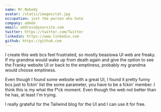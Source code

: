 ```yaml
---
name: Mr.Nobody
avatar: /static/images/cat.jpg
occupation: just the person who hate
company: admob
email: address@yoursite.com
twitter: https://twitter.com/Twitter
linkedin: https://www.linkedin.com
github: https://github.com
---
```


I create this web bcs feel frustrated, so mostly beasiswa UI web are freaky. If my grandma would wake up from death again and give the option to see the Franky website UI or back to the emptiness, probably my grandma would choose emptiness.

Even though I found some website with a great UI, I found it pretty funny bcs just to fckin' list the some parameter, you have to be a fckin' member. I think this is my what the f*ck moment. Even though the web not better than he has, at least I'm trying.

I really grateful for the Tailwind blog for the UI and I can use it for free.

